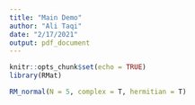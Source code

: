 ```yaml
---
title: "Main Demo"
author: "Ali Taqi"
date: "2/17/2021"
output: pdf_document
---
```


```r
knitr::opts_chunk$set(echo = TRUE)
library(RMat)
```

```r
RM_normal(N = 5, complex = T, hermitian = T)
```


